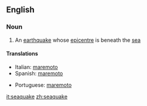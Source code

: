 ==English==

===Noun===
{{en-noun}}

# An [[earthquake]] whose [[epicentre]] is beneath the [[sea]]

====Translations====
{{top}}
*Italian: [[maremoto]] {{m}}
*Spanish: [[maremoto]] {{m}}
{{mid}}
*Portuguese: [[maremoto]] {{m}}
{{bottom}}

[[it:seaquake]]
[[zh:seaquake]]